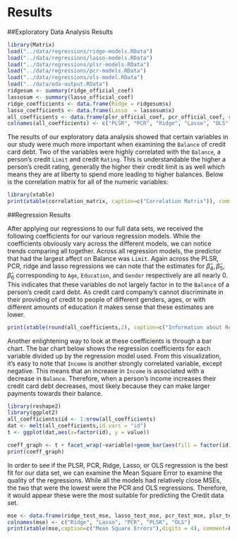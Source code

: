 
# Results

##Exploratory Data Analysis Results

```r
library(Matrix)
load("../data/regressions/ridge-models.RData")
load("../data/regressions/lasso-models.RData")
load("../data/regressions/plsr-models.RData")
load("../data/regressions/pcr-models.RData")
load("../data/regressions/ols-model.RData")
load("../data/eda-output.RData")
ridgesum <- summary(ridge_official_coef)
lassosum <- summary(lasso_official_coef)
ridge_coefficients <- data.frame(Ridge = ridgesum$x)
lasso_coefficients <- data.frame(Lasso  = lassosum$x)
all_coefficients <- data.frame(plsr_official_coef, pcr_official_coef, ridge_coefficients, lasso_coefficients, ols_coeff[2:12])
colnames(all_coefficients) <- c("PLSR", "PCR", "Ridge", "Lasso", "OLS")
```

The results of our exploratory data analysis showed that certain variables in our study were much more important when examining the `Balance` of credit card debt. Two of the variables were highly correlated with the `Balance`, a person's credit `Limit` and credit `Rating`. This is understandable the higher a person's credit rating, generally the higher their credit limit is as well which means they are at liberty to spend more leading to higher balances. Below is the correlation matrix for all of the numeric variables: 

```r
library(xtable)
print(xtable(correlation_matrix, caption=c("Correlation Matrix")), comment=F)
```

##Regression Results 

After applying our regressions to our full data sets, we received the following coefficients for our various regression models. While the coefficients obviously vary across the different models, we can notice trends comparing all together. Across all regression models, the predictor that had the largest affect on Balance was `Limit`. Again across the PLSR, PCR, ridge and lasso regressions we can note that the estimates for ${\hat\beta_4, \hat\beta_5, \hat\beta_6}$ corresponding to `Age`, `Education`, and `Gender` respectively are all nearly 0. This indicates that these variables do not largely factor in to the `Balance` of a person's credit card debt. As credit card company's cannot discriminate in their providing of credit to people of different genders, ages, or with different amounts of education it makes sense that these estimates are lower.

```r
print(xtable(round(all_coefficients,2), caption=c("Information about Regression Coefficients")), comment=F)
```

Another enlightening way to look at these coefficients is through a bar chart. The bar chart below shows the regression coefficients for each variable divided up by the regression model used. From this visualization, it's easy to note that `Income` is another strongly correlated variable, except negative. This means that an increase in `Income` is associated with a decrease in `Balance`. Therefore, when a person's income increases their credit card debt decreases, most likely because they can make larger payments towards their balance. 

```r
library(reshape2)
library(ggplot2)
all_coefficients$id <- 1:nrow(all_coefficients)
dat <- melt(all_coefficients,id.vars = "id")
t <- ggplot(dat,aes(x=factor(id), y = value))

coeff_graph <- t + facet_wrap(~variable)+geom_bar(aes(fill = factor(id)), stat = "identity") + scale_fill_discrete(name="Variable", labels=c("Income", "Limit", "Rating", "Cards", "Age", "Education", "GenderFemale", "StudentYes", "MarriedYes", "EthnicityAsian", "EthnicityCaucasian")) + theme(axis.ticks = element_blank(), axis.text.x = element_blank()) + xlab(label="variable")
print(coeff_graph)

```

In order to see if the PLSR, PCR, Ridge, Lasso, or OLS regression is the best fit for our data set, we can examine the Mean Square Error to examine the quality of the regressions. While all the models had relatively close MSEs, the two that were the lowest were the PCR and OLS regressions. Therefore, it would appear these were the most suitable for predicting the Credit data set. 

```r
mse <- data.frame(ridge_test_mse, lasso_test_mse, pcr_test_mse, plsr_test_mse, ols_mse)
colnames(mse) <- c("Ridge", "Lasso", "PCR", "PLSR", "OLS")
print(xtable(mse,caption=c("Mean Square Errors"),digits = 4), comment=F )
```

